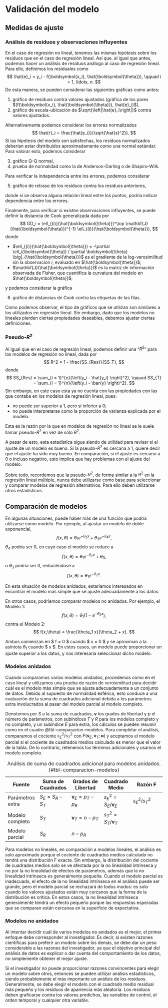 # Validación del modelo

## Medidas de ajuste

### Análisis de residuos y observaciones influyentes

En el caso de regresión no lineal, tenemos las mismas hipótesis sobre los residuos que en el caso de regresión lineal. Así que, al igual que antes, podemos hacer un análisis de residuos análogo al caso de regresión lineal. Para ello, definimos los residuales como
$$
    \hat{e}_i = y_i - f(\boldsymbol{x_i}, \hat{\boldsymbol{\theta}}), \qquad i = 1, \ldots, n.
$$
De esta manera, se pueden considerar las siguientes gráficas como antes:

1. gráfico de residuos contra valores ajustados (gráfica de los pares $(f(\boldsymbol{x_i}, \hat{\boldsymbol{\theta}}), \hat{e}_i)$),
2. gráfico de escala-ubicación de $\sqrt{\left|\hat{e}_i\right|}$ contra valores ajustados.

Alternativamente podemos considerar los errores normalizados
$$
    \hat{r}_i = \frac{\hat{e_i}}{\sqrt{\hat{s}^2}}.
$$
Si las hipótesis del modelo son satisfechas, los residuos normalizados deberían estar distribuidos aproximadamente como una normal estándar. Para valorar esto, podemos considerar

3. gráfico Q-Q normal,
4. prueba de normalidad como la de Anderson-Darling o de Shapiro-Wilk.

Para verificar la independencia entre los errores, podemos considerar

5. gráfico de retraso de los residuos contra los residuos anteriores,

donde si se observa alguna relación lineal entre los puntos, podría indicar dependencia entre los errores.

Finalmente, para verificar si existen observaciones influyentes, se puede definir la distancia de Cook generalizada dada por
$$
    GD_i = \ell_{(i)}(\hat{\boldsymbol{\theta}})^\top \mathbf{J}(\hat{\boldsymbol{\theta}})^{-1} \ell_{(i)}(\hat{\boldsymbol{\theta}}),
$$
donde

* $\ell_{(i)}(\hat{\boldsymbol{\theta}}) = -\partial \ell_i(\boldsymbol{\theta}) / \partial \boldsymbol{\theta} \big|_{\hat{\boldsymbol{\theta}}}$ es el gradiente de la log-verosimilitud sin la observación $i$, evaluado en $\hat{\boldsymbol{\theta}}$;
* $\mathbf{J}(\hat{\boldsymbol{\theta}})$ es la matriz de información observada de Fisher, que cuantifica la curvatura del modelo en $\hat{\boldsymbol{\theta}}$;

y podemos considerar la gráfica

6. gráfico de distancias de Cook contra las etiquetas de las filas.

Como podemos observar, el tipo de gráficos que se utilizan son similares a los utilizados en regresión lineal. Sin embargo, dado que los modelos no lineales pierden ciertas propiedades deseables, debemos ajustar ciertas definiciones.

### Pseudo-$R^2$

Al igual que en el caso de regresión lineal, podemos definir una "$R^2$" para los modelos de regresión no lineal, dada por
$$
    R^2 = 1 - \frac{SS_{Res}}{SS_T},
$$
donde
$$
    SS_{Res} = \sum_{i = 1}^{n}{\left(y_i - \hat{y_i} \right)^2}, \qquad SS_{T} = \sum_{i = 1}^{n}{\left(y_i - \bar{y} \right)^2}.
$$
Sin embargo, en este caso esta ya no cuenta con las propiedades con las que contaba en los modelos de regresión lineal, pues:

* no puede ser superior a 1, pero sí inferior a 0;
* no puede interpretarse como la proporción de varianza explicada por el modelo.

Esta es la razón por la que en modelos de regresión no lineal se le suele llamar pseudo-$R^2$ en vez de sólo $R^2$.

A pesar de esto, esta estadística sigue siendo de utilidad para revisar si el ajuste de un modelo es bueno. Si la pseudo-$R^2$ es cercana a 1, quiere decir que el ajuste ha sido muy bueno. En comparación, si el ajuste es cercano a 0 o incluso negativo, esto implica que hay problemas con el ajuste del modelo.

Sobre todo, recordemos que la pseudo-$R^2$, de forma similar a la $R^2$ en la regresión lineal múltiple, nunca debe utilizarse como base para seleccionar y comparar modelos de regresión alternativos. Para ello deben utilizarse otros estadísticos.

## Comparación de modelos

En algunas situaciones, puede haber más de una función que podría utilizarse como modelo. Por ejemplo, al ajustar un modelo de doble exponencial,
$$
    f(x,\theta) = \theta_1 e^{-\theta_2 x} + \theta_3 e^{-\theta_4 x},
$$
$\theta_4$ podría ser 0, en cuyo caso el modelo se reduce a
$$
    f(x,\theta) = \theta_1 e^{-\theta_2 x} + \theta_3,
$$
o $\theta_3$ podría ser 0, reduciéndose a
$$
    f(x,\theta) = \theta_1 e^{-\theta_2 x}.
$$

En esta situación de modelos anidados, estaríamos interesados en encontrar el modelo más simple que se ajuste adecuadamente a los datos.

En otros casos, podríamos comparar modelos no anidados. Por ejemplo, el Modelo 1:
$$
    f(x,\theta) = \theta_1 (1 - e^{-\theta_2 x}),
$$
contra el Modelo 2:
$$
    f(x,\theta) = \frac{\theta_1 x}{\theta_2 + x}.
$$

Ambos comienzan en $ f = 0 $ cuando $ x = 0 $ y se aproximan a la asíntota $\theta_1$ cuando $ x \to \infty $. En estos casos, un modelo puede proporcionar un ajuste superior a los datos, y nos interesaría seleccionar dicho modelo.

### Modelos anidados

Cuando comparamos varios modelos anidados, procedemos como en el caso lineal y utilizamos una prueba de razón de verosimilitud para decidir cuál es el modelo más simple que se ajusta adecuadamente a un conjunto de datos. Debido al supuesto de normalidad esférica, esto conduce a una evaluación de la suma de cuadrados adicional debida a los parámetros extra involucrados al pasar del modelo parcial al modelo completo.

Denotemos por $S$ a la suma de cuadrados, $\mathbf{v}$ los grados de libertad y $p$ el número de parámetros, con subíndices $T$ y $R$ para los modelos completo y no completo, y un subíndice $E$ para extra, los cálculos se pueden resumir como en el cuadro @tbl-comparacion-modelos. Para completar el análisis, comparamos el cociente $s_{E}^{2}/s_{T}^{2}$ con $F(\mathbf{v}_{E},\mathbf{v}_{T};\mathbf{\alpha})$ y aceptamos el modelo parcial si el cociente de cuadrados medios calculado es menor que el valor de la tabla. De lo contrario, retenemos los términos adicionales y usamos el modelo completo.


| Fuente           | Suma de Cuadrados | Grados de Libertad | Cuadrado Medio | Razón F            |
|------------------|-------------------|--------------------|----------------|--------------------|
| Parámetros extra | $S_{E} = S_{R}-S_{T}$ | $\mathbf{v}_{E}=p_{T}-p_{R}$ | $s_{E}^{2}=S_{E}/\mathbf{v}_{E}$ | $s_{E}^{2}/s_{T}^{2}$ |
| Modelo completo  | $S_{T}$           | $\mathbf{v}_{T}=n-p_{T}$ | $s_{T}^{2}=S_{T}/\mathbf{v}_{T}$ |                    |
| Modelo parcial   | $S_{R}$           | $n-p_{R}$          |                |                    |

: Análisis de suma de cuadrados adicional para modelos anidados. {#tbl-comparacion-modelos}

Para modelos no lineales, en comparación a modelos lineales, el análisis es solo aproximado porque el cociente de cuadrados medios calculado no tendrá una distribución F exacta. Sin embargo, la distribución del cociente de cuadrados medios solo se ve afectada por la no linealidad intrínseca y no por la no linealidad de efectos de parámetros, además que la no linealidad intrínseca es generalmente pequeña. Cuando el modelo parcial es inadecuado, el efecto de la no linealidad intrínseca en el análisis puede ser grande, pero el modelo parcial se rechazará de todos modos: es solo cuando los valores ajustados están muy cercanos que la forma de la distribución es crítica. En estos casos, la no linealidad intrínseca generalmente tendrá un efecto pequeño porque las respuestas esperadas que se comparan están cercanas en la superficie de expectativa.

### Modelos no anidados

Al intentar decidir cuál de varios modelos no anidados es el mejor, el primer enfoque debe corresponder al investigador. Es decir, si existen razones científicas para preferir un modelo sobre los demás, se debe dar un peso considerable a las razones del investigador, ya que el objetivo principal del análisis de datos es explicar o dar cuenta del comportamiento de los datos, no simplemente obtener el mejor ajuste.

Si el investigador no puede proporcionar razones convincentes para elegir un modelo sobre otros, entonces se pueden utilizar análisis estadísticos, siendo probablemente el más importante un análisis de los residuos. Generalmente, se debe elegir el modelo con el cuadrado medio residual más pequeño y los residuos de apariencia más aleatoria. Los residuos deben graficarse contra los valores predichos, las variables de control, el orden temporal y cualquier otra variable.